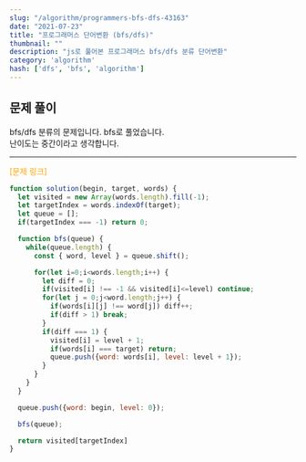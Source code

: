 ```yaml
---
slug: "/algorithm/programmers-bfs-dfs-43163"
date: "2021-07-23"
title: "프로그래머스 단어변환 (bfs/dfs)"
thumbnail: ""
description: "js로 풀어본 프로그래머스 bfs/dfs 분류 단어변환"
category: 'algorithm'
hash: ['dfs', 'bfs', 'algorithm']
---
```


## 문제 풀이

bfs/dfs 분류의 문제입니다. bfs로 풀었습니다. <br/>
난이도는 중간이라고 생각합니다.

---
<a href="https://programmers.co.kr/learn/courses/30/lessons/43163"
style="color: orange;text-decoration: none;">
[문제 링크]
</a>

```javascript
function solution(begin, target, words) {
  let visited = new Array(words.length).fill(-1);
  let targetIndex = words.indexOf(target);
  let queue = [];
  if(targetIndex === -1) return 0;

  function bfs(queue) {
    while(queue.length) {
      const { word, level } = queue.shift();

      for(let i=0;i<words.length;i++) {
        let diff = 0;
        if(visited[i] !== -1 && visited[i]<=level) continue;
        for(let j = 0;j<word.length;j++) {
          if(words[i][j] !== word[j]) diff++;
          if(diff > 1) break;
        }
        if(diff === 1) {
          visited[i] = level + 1;
          if(words[i] === target) return;
          queue.push({word: words[i], level: level + 1});
        }
      }
    }
  }

  queue.push({word: begin, level: 0});

  bfs(queue);

  return visited[targetIndex]
}
```
